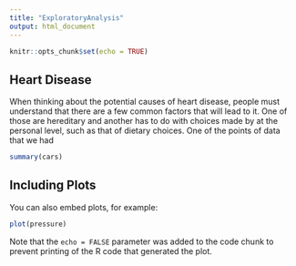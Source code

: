 ```yaml
---
title: "ExploratoryAnalysis"
output: html_document
---
```


```r
knitr::opts_chunk$set(echo = TRUE)
```

## Heart Disease

When thinking about the potential causes of heart disease, people must understand that there are a few common factors that will lead to it. One of those are hereditary and another has to do with choices made by at the personal level, such as that of dietary choices. One of the points of data that we had 

```r
summary(cars)
```

## Including Plots

You can also embed plots, for example:

```r
plot(pressure)
```

Note that the `echo = FALSE` parameter was added to the code chunk to prevent printing of the R code that generated the plot.



